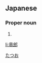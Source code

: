 ==Japanese==
{{ja-kanjitab|竜|郎}}

===Proper noun===
{{ja-pos|proper|たつお}}

# {{given name|male|lang=ja}}

[[Category:Japanese male given names|たつお]]

[[li:竜郎]]